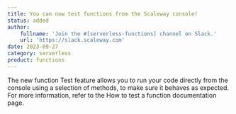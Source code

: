 ```yaml
---
title: You can now test functions from the Scaleway console!
status: added
author:
    fullname: 'Join the #[serverless-functions] channel on Slack.'
    url: 'https://slack.scaleway.com'
date: 2023-09-27
category: serverless
product: functions
---
```


The new function Test feature allows you to run your code directly from the console using a selection of methods, to make sure it behaves as expected. For more information, refer to the <Link to=https://www.scaleway.com/en/docs/serverless/functions/how-to/test-a-function/>How to test a function</Link> documentation page.

